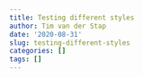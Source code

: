 ```yaml
---
title: Testing different styles
author: Tim van der Stap
date: '2020-08-31'
slug: testing-different-styles
categories: []
tags: []
---
```

